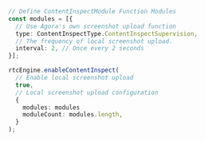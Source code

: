 <PlatformWrapper platform="react-native">

```typescript
// Define ContentInspectModule Function Modules
const modules = [{
  // Use Agora's own screenshot upload function
  type: ContentInspectType.ContentInspectSupervision, 
  // The frequency of local screenshot upload. 
  interval: 2, // Once every 2 seconds
}];

rtcEngine.enableContentInspect(
  // Enable local screenshot upload
  true, 
  // Local screenshot upload configuration
  {
    modules: modules
    moduleCount: modules.length,
  }
);
```
</PlatformWrapper>